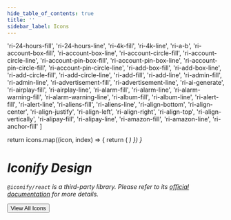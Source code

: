 ```yaml
---
hide_table_of_contents: true
title: ''
sidebar_label: Icons
---
```



  'ri-24-hours-fill',
  'ri-24-hours-line',
  'ri-4k-fill',
  'ri-4k-line',
  'ri-a-b',
  'ri-account-box-fill',
  'ri-account-box-line',
  'ri-account-circle-fill',
  'ri-account-circle-line',
  'ri-account-pin-box-fill',
  'ri-account-pin-box-line',
  'ri-account-pin-circle-fill',
  'ri-account-pin-circle-line',
  'ri-add-box-fill',
  'ri-add-box-line',
  'ri-add-circle-fill',
  'ri-add-circle-line',
  'ri-add-fill',
  'ri-add-line',
  'ri-admin-fill',
  'ri-admin-line',
  'ri-advertisement-fill',
  'ri-advertisement-line',
  'ri-ai-generate',
  'ri-airplay-fill',
  'ri-airplay-line',
  'ri-alarm-fill',
  'ri-alarm-line',
  'ri-alarm-warning-fill',
  'ri-alarm-warning-line',
  'ri-album-fill',
  'ri-album-line',
  'ri-alert-fill',
  'ri-alert-line',
  'ri-aliens-fill',
  'ri-aliens-line',
  'ri-align-bottom',
  'ri-align-center',
  'ri-align-justify',
  'ri-align-left',
  'ri-align-right',
  'ri-align-top',
  'ri-align-vertically',
  'ri-alipay-fill',
  'ri-alipay-line',
  'ri-amazon-fill',
  'ri-amazon-line',
  'ri-anchor-fill'
]

  return icons.map((icon, index) => {
    return (
      <Grid item key={index}>
        <Tooltip arrow title={icon} placement='top'>
          <Card>
            <CardContent className='flex'>
              <i className={icon} />
            </CardContent>
          </Card>
        </Tooltip>
      </Grid>
    )
  })
}

<h1 className='!m-0'>Iconify Design</h1>

<code>@iconify/react</code> is a third-party library. Please refer to its [official documentation](https://iconify.design/) for more details.

<Grid container spacing={6}>
  <Grid item xs={12}>
    <Grid container spacing={6}>
      <RenderIcons />
    </Grid>
  </Grid>
  <Grid item xs={12} className='text-center'>
    <Button
      variant='contained'
      component={Link}
      href='https://icon-sets.iconify.design/'
      target='_blank'
      className='!text-white'
    >
      View All Icons
    </Button>
  </Grid>
</Grid>
